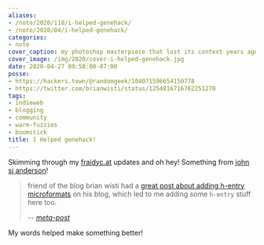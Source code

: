 ```yaml
---
aliases:
- /note/2020/118/i-helped-genehack/
- /note/2020/04/i-helped-genehack/
categories:
- note
cover_caption: my photoshop masterpiece that lost its context years ago
cover_image: /img/2020/cover-i-helped-genehack.jpg
date: 2020-04-27 09:50:00-07:00
posse:
- https://hackers.town/@randomgeek/104071596654150778
- https://twitter.com/brianwisti/status/1254816716762251270
tags:
- indieweb
- blogging
- community
- warm-fuzzies
- boomstick
title: I Helped genehack!
---
```


[john sj anderson]: https://genehack.org

Skimming through my [fraidyc.at](https://fraidyc.at) updates and oh hey!
Something from [john sj anderson][]!

[meta-post]: https://genehack.blog/2020/04/meta-post/

[great post about adding h-entry microformats]: /post/2020/04/h-entry-microformat-for-indieweb-posts

> friend of the blog brian wisti had a [great post about adding h-entry microformats][]
> on his blog, which led to me adding some `h-entry` stuff here too.
>
> -- <cite>[meta-post][]</cite>

My words helped make something better!